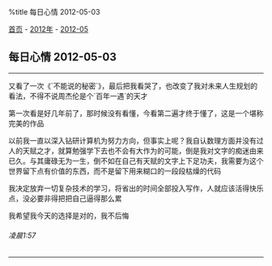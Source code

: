 %title 每日心情 2012-05-03

[[../../../index|首页]] - [[../index|2012年]] - [[index|2012-05]]
==每日心情 2012-05-03==
----
又看了一次《`不能说的秘密`》，最后把我看哭了，也改变了我对未来人生规划的看法，不得不说周杰伦是个`百年一遇`的天才

第一次看是好几年前了，那时候没有看懂，今看第二遍才终于懂了，这是一个堪称完美的作品

以前我一直以深入钻研计算机为努力方向，但事实上呢？我自认数理方面并没有过人的天赋之才，就算勉强学下去也不会有大作为的可能，倒是我对文字的痴迷由来已久。与其庸碌无为一生，倒不如在自己有天赋的文字上下足功夫，我需要为这个世界留下点有价值的东西，而不是留下用来糊口的一段段枯燥的代码

我决定放弃一切复杂技术的学习，将省出的时间全部投入写作，人就应该活得快乐点，没必要非得把把自己逼得那么累

我希望我今天的选择是对的，我不后悔
======凌晨1:57======
----
